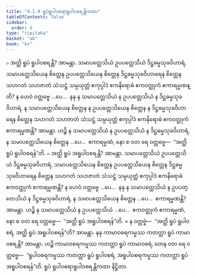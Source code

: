 ```yaml
---
title: "4.1.9 ရူပံရူပါဝစရာရူပါဝစရန္တိကထာ"
tableOfContents: false
sidebar:
  order: 9
type: "tipitaka"
basket: "ab"
book: "kv"
---
```



<DynamicBreadcrumb />

<Division number="768" book="kv" e="ch" v="32" p="390">

<Paragraph number="2419" book="kv">
๐ အတ္ထိ ရူပံ ရူပါဝစရန္တိ? အာမန္တာ. သမာပတ္တေသိယံ ဥပပတ္တေသိယံ ဒိဋ္ဌဓမ္မသုခဝိဟာရံ, သမာပတ္တေသိယေန စိတ္တေန ဥပပတ္တေသိယေန စိတ္တေန ဒိဋ္ဌဓမ္မသုခဝိဟာရေန စိတ္တေန သဟဂတံ သဟဇာတံ သံသဋ္ဌံ သမ္ပယုတ္တံ ဧကုပ္ပါဒံ ဧကနိရောဓံ ဧကဝတ္ထုကံ ဧကာရမ္မဏန္တိ? န ဟေဝံ ဝတ္တဗ္ဗေ …ပေ…  နနု န သမာပတ္တေသိယံ န ဥပပတ္တေသိယံ န ဒိဋ္ဌဓမ္မသုခဝိဟာရံ, န သမာပတ္တေသိယေန စိတ္တေန န ဥပပတ္တေသိယေန စိတ္တေန န ဒိဋ္ဌဓမ္မသုခဝိဟာရေန စိတ္တေန သဟဂတံ သဟဇာတံ သံသဋ္ဌံ သမ္ပယုတ္တံ ဧကုပ္ပါဒံ ဧကနိရောဓံ ဧကဝတ္ထုကံ ဧကာရမ္မဏန္တိ? အာမန္တာ. ဟဉ္စိ န သမာပတ္တေသိယံ န ဥပပတ္တေသိယံ န ဒိဋ္ဌဓမ္မသုခဝိဟာရံ, န သမာပတ္တေသိယေန စိတ္တေန …ပေ…  ဧကာရမ္မဏံ, နော စ ဝတ ရေ ဝတ္တဗ္ဗေ—  “အတ္ထိ ရူပံ ရူပါဝစရန်”တိ.
</Paragraph>

</Division>
<Division number="769" book="kv" e="ch" v="32" p="390">

<Paragraph number="2420" book="kv">
๐ အတ္ထိ ရူပံ အရူပါဝစရန္တိ? အာမန္တာ. သမာပတ္တေသိယံ ဥပပတ္တေသိယံ ဒိဋ္ဌဓမ္မသုခဝိဟာရံ, သမာပတ္တေသိယေန စိတ္တေန ဥပပတ္တေသိယေန စိတ္တေန ဒိဋ္ဌဓမ္မသုခဝိဟာရေန စိတ္တေန သဟဂတံ သဟဇာတံ သံသဋ္ဌံ သမ္ပယုတ္တံ ဧကုပ္ပါဒံ ဧကနိရောဓံ ဧကဝတ္ထုကံ ဧကာရမ္မဏန္တိ? န ဟေဝံ ဝတ္တဗ္ဗေ …ပေ…  နနု န သမာပတ္တေသိယံ န ဥပပတ္တေသိယံ န ဒိဋ္ဌဓမ္မသုခဝိဟာရံ, န သမာပတ္တေသိယေန စိတ္တေန …ပေ…  ဧကာရမ္မဏန္တိ? အာမန္တာ. ဟဉ္စိ န သမာပတ္တေသိယံ န ဥပပတ္တေသိယံ …ပေ…  ဧကဝတ္ထုကံ ဧကာရမ္မဏံ, နော စ ဝတ ရေ ဝတ္တဗ္ဗေ—  “အတ္ထိ ရူပံ အရူပါဝစရန်”တိ.
</Paragraph>

</Division>
<Division number="770" book="kv" e="ch" v="32" p="391">

<Paragraph number="2421" book="kv">
× န ဝတ္တဗ္ဗံ—  “အတ္ထိ ရူပံ ရူပါဝစရံ, အတ္ထိ ရူပံ အရူပါဝစရန်”တိ? အာမန္တာ. နနု ကာမာဝစရကမ္မဿ ကတတ္တာ ရူပံ ကာမာဝစရန္တိ? အာမန္တာ. ဟဉ္စိ ကာမာဝစရကမ္မဿ ကတတ္တာ ရူပံ ကာမာဝစရံ, တေန ဝတ ရေ ဝတ္တဗ္ဗေ—  “ရူပါဝစရကမ္မဿ ကတတ္တာ ရူပံ ရူပါဝစရံ, အရူပါဝစရကမ္မဿ ကတတ္တာ ရူပံ အရူပါဝစရန်”တိ.

</Paragraph>
</Division>

<Paragraph number="2422" type="center" book="kv">
ရူပံ ရူပါဝစရာရူပါဝစရန္တိကထာ နိဋ္ဌိတာ.
</Paragraph>